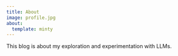 ```yaml
---
title: About
image: profile.jpg
about:
  template: minty
---
```


This blog is about my exploration and experimentation with LLMs.
